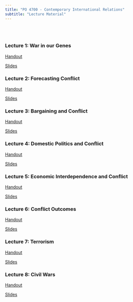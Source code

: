 ```yaml
---
title: "PO 4700 - Contemporary International Relations"
subtitle: "Lecture Material"
---
```


<br>
<br>

### Lecture 1: War in our Genes

[Handout](PO4700/War_in_our_Genes_handout.html)

[Slides](PO4700/War_in_our_Genes_slides.html)

### Lecture 2: Forecasting Conflict

[Handout](PO4700/Forecasting_Conflict_handout.html)

[Slides](PO4700/Forecasting_Conflict_slides.html)


### Lecture 3: Bargaining and Conflict

[Handout](PO4700/bargainingAndConflict_handout.html)

[Slides](PO4700/bargainingAndConflict_slides.html)

### Lecture 4: Domestic Politics and Conflict

[Handout](PO4700/DomesticPolitics_handout.html)

[Slides](PO4700/DomesticPolitics_slides.html)


### Lecture 5: Economic Interdependence and Conflict

[Handout]()

[Slides](PO4700/EconInterdependence_slides.html)


### Lecture 6: Conflict Outcomes

[Handout]()

[Slides](PO4700/conflictOutcomes.html)

### Lecture 7: Terrorism

[Handout]()

[Slides](PO4700/terrorism_slides.html)

### Lecture 8: Civil Wars

[Handout]()

[Slides](PO4700/civilWars_slides.html)
